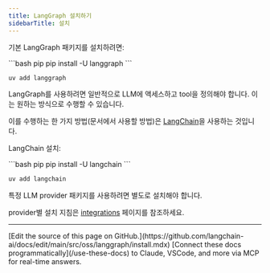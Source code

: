 ```yaml
---
title: LangGraph 설치하기
sidebarTitle: 설치
---
```




기본 LangGraph 패키지를 설치하려면:

<CodeGroup>
```bash pip
pip install -U langgraph
```

```bash uv
uv add langgraph
```
</CodeGroup>




LangGraph를 사용하려면 일반적으로 LLM에 액세스하고 tool을 정의해야 합니다.
이는 원하는 방식으로 수행할 수 있습니다.

이를 수행하는 한 가지 방법(문서에서 사용할 방법)은 [LangChain](/oss/python/langchain/overview)을 사용하는 것입니다.

LangChain 설치:

<CodeGroup>
```bash pip
pip install -U langchain
```

```bash uv
uv add langchain
```
</CodeGroup>




특정 LLM provider 패키지를 사용하려면 별도로 설치해야 합니다.

provider별 설치 지침은 [integrations](/oss/python/integrations/providers/overview) 페이지를 참조하세요.

---

<Callout icon="pen-to-square" iconType="regular">
    [Edit the source of this page on GitHub.](https://github.com/langchain-ai/docs/edit/main/src/oss/langgraph/install.mdx)
</Callout>
<Tip icon="terminal" iconType="regular">
    [Connect these docs programmatically](/use-these-docs) to Claude, VSCode, and more via MCP for    real-time answers.
</Tip>
